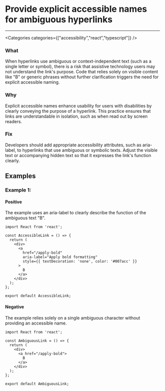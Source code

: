

# Provide explicit accessible names for ambiguous hyperlinks

<Severity severity={SeverityLevels.MEDIUM} />

---

<Categories categories={["accessibility","react","typescript"]} />

### What
When hyperlinks use ambiguous or context-independent text (such as a single letter or symbol), there is a risk that assistive technology users may not understand the link's purpose. Code that relies solely on visible content like "B" or generic phrases without further clarification triggers the need for explicit accessible naming.

### Why
Explicit accessible names enhance usability for users with disabilities by clearly conveying the purpose of a hyperlink. This practice ensures that links are understandable in isolation, such as when read out by screen readers.

### Fix
Developers should add appropriate accessibility attributes, such as aria-label, to hyperlinks that use ambiguous or symbolic texts. Adjust the visible text or accompanying hidden text so that it expresses the link's function clearly.

## Examples

### Example 1:

<!-- #example -->

#### Positive

<!-- #example_positive_description -->
The example uses an aria-label to clearly describe the function of the ambiguous text "B".

<!-- #example_positive_code -->
```tsx
import React from 'react';

const AccessibleLink = () => {
  return (
    <div>
      <a 
        href="/apply-bold" 
        aria-label="Apply bold formatting" 
        style={{ textDecoration: 'none', color: '#007acc' }}
      >
        B
      </a>
    </div>
  );
};

export default AccessibleLink;
```

#### Negative

<!-- #example_negative_description -->
The example relies solely on a single ambiguous character without providing an accessible name.

<!-- #example_negative_code -->
```tsx
import React from 'react';

const AmbiguousLink = () => {
  return (
    <div>
      <a href="/apply-bold">
        B
      </a>
    </div>
  );
};

export default AmbiguousLink;
```